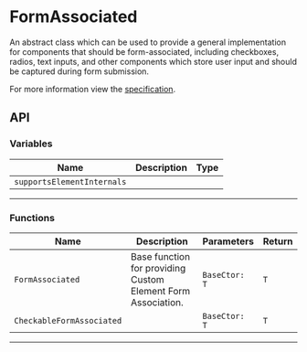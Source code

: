 # FormAssociated

An abstract class which can be used to provide a general implementation for components that should be form-associated, including checkboxes, radios, text inputs, and other components which store user input and should be captured during form submission.

For more information view the [specification](https://github.com/microsoft/fast/blob/master/packages/web-components/fast-foundation/src/form-associated/form-associated-custom-element.spec.md).

## API



### Variables

| Name                       | Description | Type |
| -------------------------- | ----------- | ---- |
| `supportsElementInternals` |             |      |

<hr/>

### Functions

| Name                      | Description                                                  | Parameters    | Return |
| ------------------------- | ------------------------------------------------------------ | ------------- | ------ |
| `FormAssociated`          | Base function for providing Custom Element Form Association. | `BaseCtor: T` | `T`    |
| `CheckableFormAssociated` |                                                              | `BaseCtor: T` | `T`    |

<hr/>


